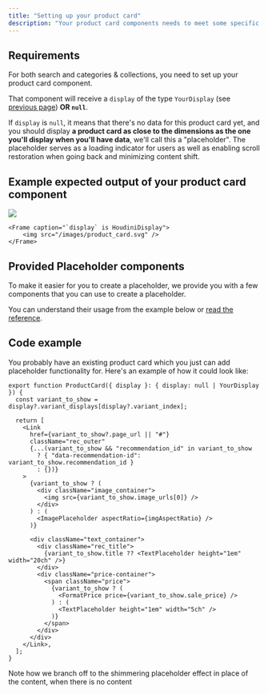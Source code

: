 ```yaml
---
title: "Setting up your product card"
description: "Your product card components needs to meet some specific requirements"
---
```


## Requirements

For both search and categories & collections, you need to set up your product card component.

That component will receive a `display` of the type `YourDisplay` (see [previous page](/react-ui-guide/setup/depict-provider)) <b>OR `null`</b>.

If `display` is `null`, it means that there's no data for this product card yet, and you should display <b>a product card as close to the dimensions as the one you'll display when you'll have data</b>, we'll call this a "placeholder". The placeholder serves as a loading indicator for users as well as enabling scroll restoration when going back and minimizing content shift.

## Example expected output of your product card component

<CardGroup cols={2}>
    <Frame caption="`display` is null">
        <img src="/images/placeholder.svg" />
    </Frame>

    <Frame caption="`display` is HoudiniDisplay">
        <img src="/images/product_card.svg" />
    </Frame>
</CardGroup>


## Provided Placeholder components

To make it easier for you to create a placeholder, we provide you with a few components that you can use to create a placeholder.

You can understand their usage from the example below or [read the reference](/reference/category-search/placeholder-components).

## Code example

You probably have an existing product card which you just can add placeholder functionality for. Here's an example of how it could look like:

```tsx
export function ProductCard({ display }: { display: null | YourDisplay }) {
  const variant_to_show = display?.variant_displays[display?.variant_index];

  return [
    <Link
      href={variant_to_show?.page_url || "#"}
      className="rec_outer"
      {...(variant_to_show && "recommendation_id" in variant_to_show
        ? { "data-recommendation-id": variant_to_show.recommendation_id }
        : {})}
    >
      {variant_to_show ? (
        <div className="image_container">
          <img src={variant_to_show.image_urls[0]} />
        </div>
      ) : (
        <ImagePlaceholder aspectRatio={imgAspectRatio} />
      )}

      <div className="text_container">
        <div className="rec_title">
          {variant_to_show.title ?? <TextPlaceholder height="1em" width="20ch" />}
        </div>
        <div className="price-container">
          <span className="price">
            {variant_to_show ? (
              <FormatPrice price={variant_to_show.sale_price} />
            ) : (
              <TextPlaceholder height="1em" width="5ch" />
            )}
          </span>
        </div>
      </div>
    </Link>,
  ];
}
```

<Note>Note how we branch off to the shimmering placeholder effect in place of the content, when there is no content</Note>